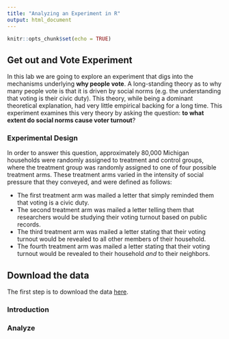 ```yaml
---
title: "Analyzing an Experiment in R"
output: html_document
---
```


```r
knitr::opts_chunk$set(echo = TRUE)
```

## Get out and Vote Experiment

In this lab we are going to explore an experiment that digs into the mechanisms
underlying __why people vote__. A long-standing theory as to why many people
vote is that it is driven by social norms (e.g. the understanding that voting
is their civic duty). This theory, while being a dominant theoretical 
explanation, had very little empirical backing for a long time. This experiment
examines this very theory by asking the question:
__to what extent do social norms cause voter turnout__?

### Experimental Design

In order to answer this question, approximately 80,000 Michigan households
were randomly assigned to treatment and control groups, where the treatment
group was randomly assigned to one of four possible treatment arms. These
treatment arms varied in the intensity of social pressure that they conveyed,
and were defined as follows:

- The first treatment arm was mailed a letter that simply reminded them that
voting is a civic duty.
- The second treatment arm was mailed a letter telling them that researchers
would be studying their voting turnout based on public records.
- The third treatment arm was mailed a letter stating that their voting turnout 
would be revealed to all other members of their household.
- The fourth treatment arm was mailed a letter stating that their voting turnout
would be revealed to their household *and* to their neighbors.

## Download the data

The first step is to download the data [here](assets/data/social_pressure.dta).

### Introduction


### Analyze
